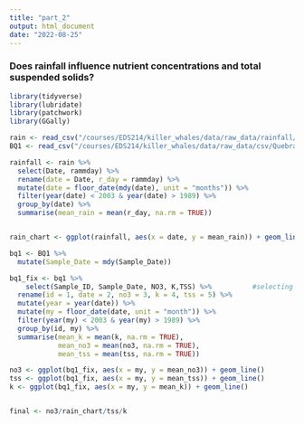```yaml
---
title: "part_2"
output: html_document
date: "2022-08-25"
---
```


### Does rainfall influence nutrient concentrations and total suspended solids?

```r
library(tidyverse)
library(lubridate)
library(patchwork)
library(GGally)

```

```r
rain <- read_csv("/courses/EDS214/killer_whales/data/raw_data/rainfall/knb-lter-luq/rainfall_flux.csv", na = "-9999")
BQ1 <- read_csv("/courses/EDS214/killer_whales/data/raw_data/csv/QuebradaCuenca1-Bisley.csv", na = "-9999")
```
```r
rainfall <- rain %>% 
  select(Date, rammday) %>% 
  rename(date = Date, r_day = rammday) %>% 
  mutate(date = floor_date(mdy(date), unit = "months")) %>% 
  filter(year(date) < 2003 & year(date) > 1989) %>% 
  group_by(date) %>% 
  summarise(mean_rain = mean(r_day, na.rm = TRUE))


rain_chart <- ggplot(rainfall, aes(x = date, y = mean_rain)) + geom_line()
```

```r
bq1 <- BQ1 %>% 
  mutate(Sample_Date = mdy(Sample_Date))
```


```r
bq1_fix <- bq1 %>% 
    select(Sample_ID, Sample_Date, NO3, K,TSS) %>%          #selecting pertinent columns and renaming by index
  rename(id = 1, date = 2, no3 = 3, k = 4, tss = 5) %>% 
  mutate(year = year(date)) %>%                       
  mutate(my = floor_date(date, unit = "month")) %>% 
  filter(year(my) < 2003 & year(my) > 1989) %>% 
  group_by(id, my) %>%
  summarise(mean_k = mean(k, na.rm = TRUE), 
            mean_no3 = mean(no3, na.rm = TRUE),
            mean_tss = mean(tss, na.rm = TRUE))  
```

```r
no3 <- ggplot(bq1_fix, aes(x = my, y = mean_no3)) + geom_line()
tss <- ggplot(bq1_fix, aes(x = my, y = mean_tss)) + geom_line()
k <- ggplot(bq1_fix, aes(x = my, y = mean_k)) + geom_line()


final <- no3/rain_chart/tss/k

```

